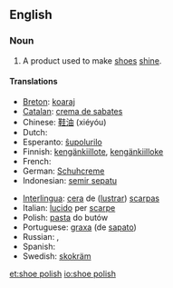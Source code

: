 ==English==

===Noun===
{{en-noun|sg=[[shoe]] [[polish]]|es}}

# A product used to make [[shoe]]s [[shine]].

====Translations====
{{trans-top|product used to make shoes shine}}
* [[Breton]]: [[koaraj]] {{m}}
* [[Catalan]]: [[crema de sabates]] {{f}}
* Chinese: [[鞋油]] (xiéyóu)
* Dutch: {{t-|nl|schoensmeer|n}}
* Esperanto: [[ŝupolurilo]]
* Finnish: [[kengänkiillote]], [[kengänkiilloke]]
* French: {{t+|fr|cirage|m}}
* German: [[Schuhcreme]] {{f}}
* Indonesian: [[semir sepatu]]
{{trans-mid}}
* [[Interlingua]]: [[cera]] de ([[lustrar]]) [[scarpa]]s
* Italian: [[lucido]] per [[scarpe]]
* Polish: [[pasta#Polish|pasta]] do butów
* Portuguese: [[graxa]] (de [[sapato]]) {{f}}
* Russian: {{t+|ru|вакса|f|tr=váksa}}, {{t-|ru|крем для обуви|m|tr=krem dlja óbuvi}}
* Spanish: {{t+|es|betún|m}}
* Swedish: [[skokräm]] {{c}}
{{trans-bottom}}

[[et:shoe polish]]
[[io:shoe polish]]